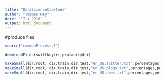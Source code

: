 ```yaml
---
title: "DataScienceCapstone"
author: "Thomas Mey"
date: "17.3.2016"
output: html_document
---
```





#produce files
```r
source("commonProcess.R")

downloadFiles(swiftkeyUri,profanityUri)

makeSmall(dir.root, dir.train,dir.test,"en_US.twitter.txt",percentages,percentageTest)
makeSmall(dir.root, dir.train,dir.test,"en_US.blogs.txt",percentages,percentageTest)
makeSmall(dir.root, dir.train,dir.test,"en_US.news.txt",percentages,percentageTest)

```

